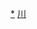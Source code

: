 <div style="position: relative" class="center">
{{Image label begin|image=Administrative Division Suining.png|width={{{1|465}}}|link=}} 
{{Image label|x=1000|y=1480|scale={{{1|465}}}/1860|text=[[船山区|<span style="color: black;">'''船山区'''</span>]]}}
{{Image label|x=660|y=1780|scale={{{1|465}}}/1860|text=[[安居区|<span style="color: black;">'''安居区'''</span>]]}}
{{Image label|x=1210|y=1110|scale={{{1|465}}}/1860|text=[[蓬溪县|<span style="color: black;">'''蓬溪县'''</span>]]}}
{{Image label|x=330|y=1340|scale={{{1|465}}}/1860|text=[[大英县|<span style="color: black;">'''大英县'''</span>]]}}
{{Image label|x=630|y=610|scale={{{1|465}}}/1860|text=[[射洪市|<span style="color: black;">'''射洪市'''</span>]]}}
</div>
<noinclude>
[[Category:遂宁行政区划|*]]
[[Category:中华人民共和国地级行政区划图|川]]
</noinclude>